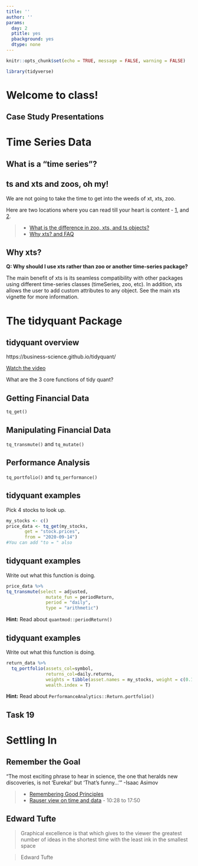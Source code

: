 ```yaml
---
title: ''
author: ''
params:
  day: 2
  ptitle: yes
  pbackground: yes
  dtype: none
---
```


```r
knitr::opts_chunk$set(echo = TRUE, message = FALSE, warning = FALSE)

library(tidyverse)
```

# Welcome to class! {data-background=#f7d754}

## Case Study Presentations

<!------------------------
# R-Studio Connect and Interaction {data-background=#f7d754}

## Setting up R-Studio

Time to set up our R-Studio to share interactive documents.

>- https://shiny.byui.edu/connect in R-Studio

Viewing on the website.

>- view with shiny.byui.edu/connect


## Example: library(DT) - DataTables

Make a new Rmd file that just has the following in it (including the default yaml). 

```r
knitr::opts_chunk$set(echo = TRUE)
```

```r
library(DT)
datatable(iris)
```

----------------------->


<!-- Putting information in your file [My interactive](https://shiny.byui.edu/connect/#/apps/3/access) -->


<!------------------------------
## Try: library(DT) - DataTables

Look at the [DT: An R interface to the DataTables library](http://rstudio.github.io/DT/) website and find one or two modifications that you could make to your table output to move beyond the default.

> * Work as a group and push to R-Studio connect.
> * Make sure everyone at the table has the code saved on their computers.


```r
library(DT)
datatable(iris)
```



---------------->


<!--------------
# Being Readings {data-background=#f7d754}

## View Data at the Atomic Level

* "None of us would admit now that we didn't realize...there...had to be spread in the data; we...just didn't realize how big it could be."

* What key observations came by looking at the data
    *  small sample sizes
    *  values above 100%
    *  increasing # of patients at 100%

* The Mean is Not the Distribution
------------------>

# Time Series Data {data-background=#f7d754}

## What is a "time series"?




## ts and xts and zoos, oh my!

We are not going to take the time to get into the weeds of xt, xts, zoo.  

Here are two locations where you can read till your heart is content - [1](https://faculty.washington.edu/ezivot/econ424/Working%20with%20Time%20Series%20Data%20in%20R.pdf), and [2](https://www.datacamp.com/courses/manipulating-time-series-data-in-r-with-xts-zoo).


> - [What is the difference in zoo, xts, and ts objects?](https://stackoverflow.com/questions/33714660/what-is-the-difference-the-zoo-object-and-ts-object-in-r)
> - [Why xts? and FAQ](http://joshuaulrich.github.io/xts/xts_faq.html)

<!-- ts is base r. ts objects are regularly spaced (quarters always 4, months always 12) -->

<!-- zoo is a separate package. Irregularly spaced time periods and can use most common index classes. has more functions -->
<!-- xts -->

<!-- xts offer additional functions beyond what zoo has by making reasonable constraints on the data types. -->

## Why xts?

**Q: Why should I use xts rather than zoo or another time-series package?**

The main benefit of xts is its seamless compatibility with other packages using different time-series classes (timeSeries, zoo, etc). In addition, xts allows the user to add custom attributes to any object. See the main xts vignette for more information.


<!-- ## Matrix formats -->

<!-- **Q: Why is xts implemented as a matrix rather than a data frame?** -->

<!-- xts uses a matrix rather than data.frame because: 1) xts is a subclass of zoo, and that's how zoo objects are structured; and 2) matrix objects have much better performance than data.frames. -->


# The tidyquant Package {data-background=#f7d754}

## tidyquant overview

https://business-science.github.io/tidyquant/

[Watch the video](https://www.youtube.com/embed/woxJZTL2hok)

What are the 3 core functions of tidy quant?

<!-- get: tq_get() -->
<!-- manipulate: tq_transmuate and tq_mutate() -->
<!-- analyze: tq_portfolio() and tq_performance() -->

## Getting Financial Data

`tq_get()`

## Manipulating Financial Data

`tq_transmute()` and `tq_mutate()`

## Performance Analysis

`tq_portfolio()` and `tq_performance()`

## tidyquant examples

Pick 4 stocks to look up.

<!-- THe video schowed how to get a list of all stocks in an index -->
<!-- do this part with a live demo only if there is time, or go through the "what does this command do" and then circle back for a live, full demo-->

```r
my_stocks <- c()
price_data <- tq_get(my_stocks,
       get = "stock.prices",
       from = "2020-09-14")
#You can add "to = " also
```


## tidyquant examples

Write out what this function is doing.
<!-- significance of tq_mutate vs. tq_transmute -->

```r
price_data %>% 
tq_transmute(select = adjusted,
               mutate_fun = periodReturn,
               period = "daily",
               type = "arithmetic")
```

**Hint:** Read about `quantmod::periodReturn()`

## tidyquant examples

Write out what this function is doing.

```r
return_data %>% 
  tq_portfolio(assets_col=symbol,
               returns_col=daily.returns,
               weights = tibble(asset.names = my_stocks, weight = c(0.190,.534,.207,.069)),
               wealth.index = T)
```

**Hint:** Read about `PerformanceAnalytics::Return.portfolio()`

## Task 19

# Settling In {data-background=#f7d754}

## Remember the Goal

"The most exciting phrase to hear in science, the one that heralds new discoveries, is not 'Eureka!' but 'That's funny...'" -Isaac Asimov

> - [Remembering Good Principles](https://youtu.be/fSgEeI2Xpdc)
> - [Rauser view on time and data](https://www.youtube.com/embed/coNDCIMH8bk?start=628) - 10:28 to 17:50

## Edward Tufte

> Graphical excellence is that which gives to the viewer the greatest number of ideas in the shortest time with the least ink in the smallest space

> Edward Tufte

<!--------------

# Next Class {data-background=#f7d754}

## dygraphs: R connection to dygraphs JavaScript charting library

Open the [dygraphs help website](http://rstudio.github.io/dygraphs/index.html) and implement one of their examples in your local R session.

---------------->